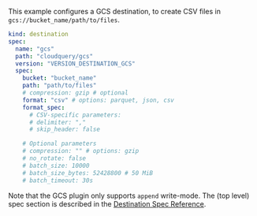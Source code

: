 This example configures a GCS destination, to create CSV files in `gcs://bucket_name/path/to/files`.

```yaml copy
kind: destination
spec:
  name: "gcs"
  path: "cloudquery/gcs"
  version: "VERSION_DESTINATION_GCS"
  spec:
    bucket: "bucket_name"
    path: "path/to/files"
    # compression: gzip # optional
    format: "csv" # options: parquet, json, csv
    format_spec:
      # CSV-specific parameters:
      # delimiter: ","
      # skip_header: false

    # Optional parameters
    # compression: "" # options: gzip
    # no_rotate: false
    # batch_size: 10000
    # batch_size_bytes: 52428800 # 50 MiB
    # batch_timeout: 30s
```

Note that the GCS plugin only supports `append` write-mode. The (top level) spec section is described in the [Destination Spec Reference](/docs/reference/destination-spec).
